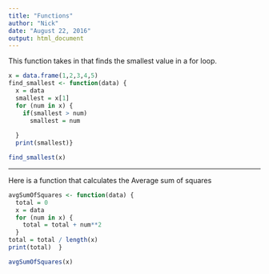 ```yaml
---
title: "Functions"
author: "Nick"
date: "August 22, 2016"
output: html_document
---
```


This function takes in that finds the smallest value in a for loop.

```r
x = data.frame(1,2,3,4,5)
find_smallest <- function(data) {
  x = data
  smallest = x[1]
  for (num in x) {
    if(smallest > num) 
      smallest = num
    
  }
  print(smallest)}

find_smallest(x)
```
---
Here is a function that calculates the Average sum of squares
```r
avgSumOfSquares <- function(data) {
  total = 0
  x = data
  for (num in x) {
    total = total + num**2
  }
total = total / length(x)
print(total)  }

avgSumOfSquares(x)
```


